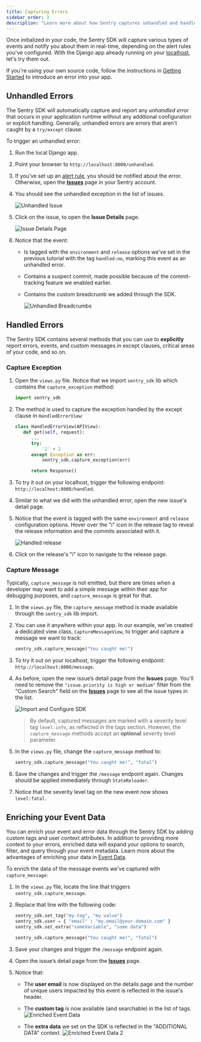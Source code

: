 ```yaml
---
title: Capturing Errors
sidebar_order: 3
description: "Learn more about how Sentry captures unhandled and handled errors and how you can enrich your event data."
---
```


Once initialized in your code, the Sentry SDK will capture various types of events and notify you about them in real-time, depending on the alert rules you've configured. With the Django app already running on your [localhost](http://localhost:8000/), let's try them out.

<Alert>

If you're using your own source code, follow the instructions in [Getting Started](/platforms/python/integrations/django/) to introduce an error into your app.

</Alert>

## Unhandled Errors

The Sentry SDK will automatically capture and report any _unhandled error_ that occurs in your application runtime without any additional configuration or explicit handling. Generally, unhandled errors are errors that aren't caught by a `try/except` clause.

To trigger an unhandled error:

1. Run the local Django app.

2. Point your browser to `http://localhost:8000/unhandled`.

2. If you've set up an [alert rule](/product/alerts/create-alerts/), you should be notified about the error. Otherwise, open the [**Issues**](https://sentry.io/orgredirect/organizations/:orgslug/issues/) page in your Sentry account.

3. You should see the unhandled exception in the list of issues.

   ![Unhandled Issue](./img/unhandled_issue.png)

4. Click on the issue, to open the **Issue Details** page.

   ![Issue Details Page](./img/error_with_all_tags.png)

5. Notice that the event:

   - Is tagged with the `environment` and `release` options we've set in the previous tutorial with the tag `handled:no`, marking this event as an unhandled error.
   - Contains a suspect commit, made possible because of the commit-tracking feature we enabled earlier.
   - Contains the custom breadcrumb we added through the SDK.

     ![Unhandled Breadcrumbs](./img/unhandled_issue_breadcrumbs.png)

## Handled Errors

The Sentry SDK contains several methods that you can use to **explicitly** report errors, events, and custom messages in except clauses, critical areas of your code, and so on.

### Capture Exception

1. Open the `views.py` file. Notice that we import `sentry_sdk` lib which contains the `capture_exception` method:

   ```python {filename: myapp/views.py}
   import sentry_sdk
   ```

2. The method is used to capture the exception handled by the except clause in `HandledErrorView`:

   ```python {filename: myapp/views.py}
   class HandledErrorView(APIView):
      def get(self, request):
         ...
         try:
             '2' + 2
         except Exception as err:
             sentry_sdk.capture_exception(err)

         return Response()
   ```

3. To try it out on your localhost, trigger the following endpoint: `http://localhost:8000/handled`.

4. Similar to what we did with the unhandled error, open the new issue's detail page.

5. Notice that the event is tagged with the same `environment` and `release` configuration options. Hover over the "i" icon in the release tag to reveal the release information and the commits associated with it.

   ![Handled release](./img/handled_release.png)

6. Click on the release's "i" icon to navigate to the release page.

### Capture Message

Typically, `capture_message` is not emitted, but there are times when a developer may want to add a simple message within their app for debugging purposes, and `capture_message` is great for that.

1. In the `views.py` file, the `capture_message` method is made available through the `sentry_sdk` lib import.

2. You can use it anywhere within your app. In our example, we've created a dedicated view class, `CaptureMessageView`, to trigger and capture a message we want to track:

   ```python {filename: myapp/views.py}
   sentry_sdk.capture_message("You caught me!")
   ```

3. To try it out on your localhost, trigger the following endpoint: `http://localhost:8000/message`.

4. As before, open the new issue’s detail page from the **Issues** page.
   <Alert>
      You'll need to remove the `"issue.priority is high or medium"` filter from the "Custom Search" field on the [**Issues**](https://sentry.io/orgredirect/organizations/:orgslug/issues/) page to see all the issue types in the list.
   </Alert>


   ![Import and Configure SDK](./img/capture_message.png)

   > By default, captured messages are marked with a severity level tag `level:info`, as reflected in the tags section. However, the `capture_message` methods accept an **optional** severity level parameter.

5. In the `views.py` file, change the `capture_message` method to:

   ```python {filename: myapp/views.py}
   sentry_sdk.capture_message("You caught me!", "fatal")
   ```

6. Save the changes and trigger the `/message` endpoint again. Changes should be applied immediately through `StateReloader`.

7. Notice that the severity level tag on the new event now shows `level:fatal`.

## Enriching your Event Data

You can enrich your event and error data through the Sentry SDK by adding custom tags and user context attributes. In addition to providing more context to your errors, enriched data will expand your options to search, filter, and query through your event metadata. Learn more about the advantages of enriching your data in [Event Data](/product/sentry-basics/enrich-data/).

To enrich the data of the message events we've captured with `capture_message`:

1. In the `views.py` file, locate the line that triggers `sentry_sdk.capture_message`.

2. Replace that line with the following code:

   ```python {filename: myapp/views.py}
   sentry_sdk.set_tag("my-tag", "my value")
   sentry_sdk.user = { "email" : "my.email@your.domain.com" }
   sentry_sdk.set_extra("someVariable", "some data")

   sentry_sdk.capture_message("You caught me!", "fatal")
   ```

3. Save your changes and trigger the `/message` endpoint again.

4. Open the issue’s detail page from the [**Issues**](https://sentry.io/orgredirect/organizations/:orgslug/issues/) page.

5. Notice that:

   - The **user email** is now displayed on the details page and the number of unique users impacted by this event is reflected in the issue's header.
   - The **custom tag** is now available (and searchable) in the list of tags.
     ![Enriched Event Data](./img/enriched_data_1.png)

   - The **extra data** we set on the SDK is reflected in the "ADDITIONAL DATA" context.
     ![Enriched Event Data 2](./img/enriched_data_2.png)
